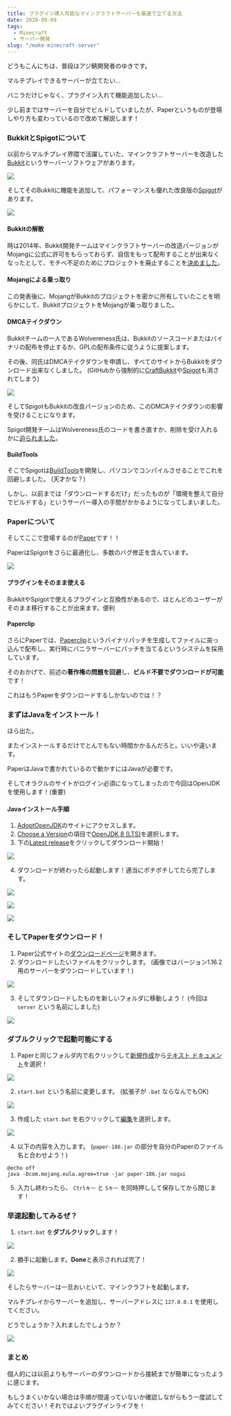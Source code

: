 ```yaml
---
title: プラグイン導入可能なマインクラフトサーバーを最速で立てる方法
date: 2020-09-09
tags:
  - Minecraft
  - サーバー開発
slug: "/make-minecraft-server"
---
```


どうもこんにちは、普段はアジ鯖開発者のゆきです。

マルチプレイできるサーバーが立てたい...

バニラだけじゃなく、プラグイン入れて機能追加したい...

少し前まではサーバーを自分でビルドしていましたが、Paperというものが登場しやり方も変わっているので改めて解説します！

### BukkitとSpigotについて

以前からマルチプレイ界隈で活躍していた、マインクラフトサーバーを改造した[Bukkit](https://dev.bukkit.org)というサーバーソフトウェアがあります。

![](bukkit-logo.png)

そしてそのBukkitに機能を追加して、パフォーマンスも優れた改良版の[Spigot](https://www.spigotmc.org)があります。

![](spigot-logo.png)

#### Bukkitの解散

時は2014年、Bukkit開発チームはマインクラフトサーバーの改造バージョンがMojangに公式に許可をもらっておらず、自信をもって配布することが出来なくなったとして、モチベ不足のためにプロジェクトを廃止することを[決めました](https://bukkit.org/threads/bukkit-its-time-to-say.305106/)。

#### Mojangによる乗っ取り

この発表後に、MojangがBukkitのプロジェクトを密かに所有していたことを明らかにして、BukkitプロジェクトをMojangが乗っ取りました。

#### DMCAテイクダウン

Bukkitチームの一人であるWolvereness氏は、Bukkitのソースコードまたはバイナリの配布を停止するか、GPLの配布条件に従うように提案します。

その後、同氏はDMCAテイクダウンを申請し、すべてのサイトからBukkitをダウンロード出来なくしました。 (GitHubから強制的に[CraftBukkit](https://github.com/Bukkit/CraftBukkit)や[Spigot](https://github.com/SpigotMC/Spigot)も消されてしまう)

![](craftbukkit-dmca-takedown.png)

そしてSpigotもBukkitの改良バージョンのため、このDMCAテイクダウンの影響を受けることになります。

Spigot開発チームはWolvereness氏のコードを書き直すか、削除を受け入れるかに[迫られました](https://www.spigotmc.org/threads/our-dmca-response.28772/)。

#### BuildTools

そこでSpigotは[BuildTools](https://www.spigotmc.org/wiki/buildtools/)を開発し、パソコンでコンパイルさせることでこれを回避しました。 (天才かな？)

しかし、以前までは「ダウンロードするだけ」だったものが「環境を整えて自分でビルドする」というサーバー導入の手間がかかるようになってしまいました。

### Paperについて

そしてここで登場するのが[Paper](https://papermc.io)です！！

PaperはSpigotをさらに最適化し、多数のバグ修正を含んています。

![](paper-logo.png)

#### プラグインをそのまま使える

BukkitやSpigotで使えるプラグインと互換性があるので、ほとんどのユーザーがそのまま移行することが出来ます。便利

#### Paperclip

さらにPaperでは、[Paperclip](https://github.com/PaperMC/Paperclip)というバイナリパッチを生成してファイルに突っ込んで配布し、実行時にバニラサーバーにパッチを当てるというシステムを採用しています。

そのおかげで、前述の**著作権の問題を回避**し、**ビルド不要でダウンロードが可能**です！

これはもうPaperをダウンロードするしかないのでは！？

### まずはJavaをインストール！

ほら出た。

またインストールするだけでとんでもない時間かかるんだろと。いいや違います。

PaperはJavaで書かれているので動かすにはJavaが必要です。

そしてオラクルのサイトがログイン必須になってしまったので今回はOpenJDKを使用します！(重要)

#### Javaインストール手順

1. [AdoptOpenJDK](https://adoptopenjdk.net)のサイトにアクセスします。
2. <u>Choose a Version</u>の項目で<u>OpenJDK 8 (LTS)</u>を選択します。
3. 下の<u>Latest release</u>をクリックしてダウンロード開始！

![](jdk-download.png)

4. ダウンロードが終わったら起動します！適当にポチポチしてたら完了します。

![](jdk-installer-open.png)

![](jdk-installer-welcome.png)

![](jdk-installer-finish.png)

### そしてPaperをダウンロード！

1. Paper公式サイトの[ダウンロードページ](https://papermc.io/downloads)を開きます。
2. ダウンロードしたいファイルをクリックします。 (画像ではバージョン1.16.2用のサーバーをダウンロードしています！)

![](paper-download.png)

3. そしてダウンロードしたものを新しいフォルダに移動しよう！ (今回は `server` という名前にしました)

![](paper-copy-file.png)

### ダブルクリックで起動可能にする

1. Paperと同じフォルダ内で右クリックして<u>新規作成</u>から<u>テキスト ドキュメント</u>を選択！

![](batch-create.png)

2. `start.bat` という名前に変更します。 (拡張子が `.bat` ならなんでもOK)

![](batch-rename.png)

3. 作成した `start.bat` を右クリックして<u>編集</u>を選択します。

![](batch-edit.png)

4. 以下の内容を入力します。 (`paper-186.jar` の部分を自分のPaperのファイル名と合わせよう！)

```batch
@echo off
java -Dcom.mojang.eula.agree=true -jar paper-186.jar nogui
```

5. 入力し終わったら、 `Ctrlキー` と `Sキー` を同時押しして保存してから閉じます！

### 早速起動してみるぜ？

1. `start.bat` を**ダブルクリック**します！

![](paper-start.png)

2. 勝手に起動します。**Done**と表示されれば完了！

![](paper-done.png)

そしたらサーバーは一旦おいといて、マインクラフトを起動します。

マルチプレイからサーバーを追加し、サーバーアドレスに `127.0.0.1` を使用してください。

どうでしょうか？入れましたでしょうか？

![](minecraft-join.png)

### まとめ

個人的には以前よりもサーバーのダウンロードから接続までが簡単になったように感じます。

もしうまくいかない場合は手順が間違っていないか確認しながらもう一度試してみてください！それではよいプラグインライフを！
